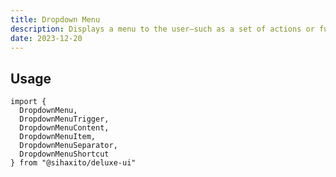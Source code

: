 ---
title: Dropdown Menu
description: Displays a menu to the user—such as a set of actions or functions—triggered by a button.
date: 2023-12-20
---
## Usage
```tsx {3}
import {
  DropdownMenu,
  DropdownMenuTrigger,
  DropdownMenuContent,
  DropdownMenuItem,
  DropdownMenuSeparator,
  DropdownMenuShortcut
} from "@sihaxito/deluxe-ui"
``` 
<ComponentPreview />
